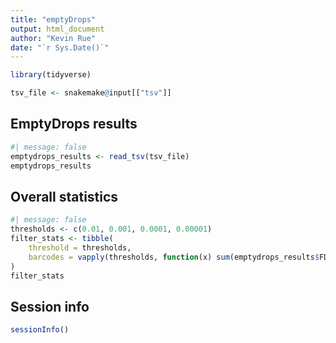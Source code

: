 ```yaml
---
title: "emptyDrops"
output: html_document
author: "Kevin Rue"
date: "`r Sys.Date()`"
---
```


```r
library(tidyverse)
```

```r
tsv_file <- snakemake@input[["tsv"]]
```

## EmptyDrops results

```r
#| message: false
emptydrops_results <- read_tsv(tsv_file)
emptydrops_results
```

## Overall statistics

```r
#| message: false
thresholds <- c(0.01, 0.001, 0.0001, 0.00001)
filter_stats <- tibble(
    threshold = thresholds,
    barcodes = vapply(thresholds, function(x) sum(emptydrops_results$FDR < x, na.rm = TRUE), integer(1))
)
filter_stats
```

## Session info

```r
sessionInfo()
```
